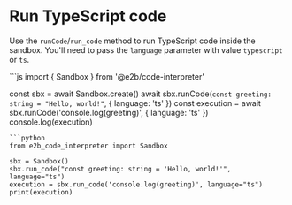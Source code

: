 # Run TypeScript code
Use the `runCode`/`run_code` method to run TypeScript code inside the sandbox.
You'll need to pass the `language` parameter with value `typescript` or `ts`.

<CodeGroup>
```js
import { Sandbox } from '@e2b/code-interpreter'

const sbx = await Sandbox.create()
await sbx.runCode(`const greeting: string = "Hello, world!"`, { language: 'ts' })
const execution = await sbx.runCode('console.log(greeting)', { language: 'ts' })
console.log(execution)
```
```python
from e2b_code_interpreter import Sandbox

sbx = Sandbox()
sbx.run_code("const greeting: string = 'Hello, world!'", language="ts")
execution = sbx.run_code('console.log(greeting)', language="ts")
print(execution)
```
</CodeGroup>